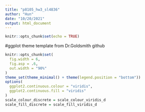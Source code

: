 ```yaml
---
title: "p8105_hw3_sl4836"
author: "Hun"
date: "10/20/2021"
output: html_document
---
```


```r
knitr::opts_chunk$set(echo = TRUE)
```

#ggplot theme template from Dr.Goldsmith github
```r
knitr::opts_chunk$set(
  fig.width = 6,
  fig.asp = .6,
  out.width = "90%"
)
theme_set(theme_minimal() + theme(legend.position = "bottom"))
options(
  ggplot2.continuous.colour = "viridis",
  ggplot2.continuous.fill = "viridis"
)
scale_colour_discrete = scale_colour_viridis_d
scale_fill_discrete = scale_fill_viridis_d
```
